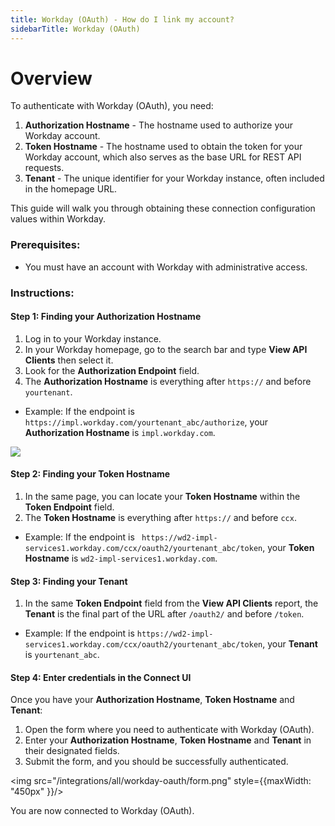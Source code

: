 ```yaml
---
title: Workday (OAuth) - How do I link my account?
sidebarTitle: Workday (OAuth)
---
```



# Overview

To authenticate with Workday (OAuth), you need:
1. **Authorization Hostname** -  The hostname used to authorize your Workday account.
2. **Token Hostname** - The hostname used to obtain the token for your Workday account, which also serves as the base URL for REST API requests.
3. **Tenant** - The unique identifier for your Workday instance, often included in the homepage URL.

This guide will walk you through obtaining these connection configuration values within Workday.

### Prerequisites:

- You must have an account with Workday with administrative access.

### Instructions:


#### Step 1: Finding your Authorization Hostname
1. Log in to your Workday instance.
2. In your Workday homepage, go to the search bar and type **View API Clients** then select it.
3. Look for the **Authorization Endpoint** field.
4. The **Authorization Hostname** is everything after `https://` and before `yourtenant`.
- Example: If the endpoint is `https://impl.workday.com/yourtenant_abc/authorize`, your **Authorization Hostname** is `impl.workday.com`.
<img src="/integrations/all/workday-oauth/hostname.png" />

#### Step 2: Finding your Token Hostname
1. In the same page, you can locate your **Token Hostname** within the **Token Endpoint** field.
2. The **Token Hostname** is everything after `https://` and before `ccx`.
- Example: If the endpoint is ` https://wd2-impl-services1.workday.com/ccx/oauth2/yourtenant_abc/token`, your **Token Hostname** is `wd2-impl-services1.workday.com`.

#### Step 3: Finding your Tenant
1. In the same **Token Endpoint** field from the **View API Clients** report, the **Tenant** is the final part of the URL after `/oauth2/` and before `/token`.
- Example: If the endpoint is `https://wd2-impl-services1.workday.com/ccx/oauth2/yourtenant_abc/token`, your **Tenant** is `yourtenant_abc`.


#### Step 4: Enter credentials in the Connect UI

Once you have your **Authorization Hostname**, **Token Hostname** and **Tenant**:
1. Open the form where you need to authenticate with Workday (OAuth).
2. Enter your **Authorization Hostname**, **Token Hostname** and **Tenant** in their designated fields.
3. Submit the form, and you should be successfully authenticated.


<img src="/integrations/all/workday-oauth/form.png" style={{maxWidth: "450px" }}/>

You are now connected to Workday (OAuth).
 